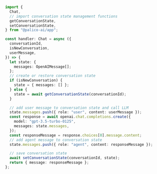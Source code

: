 ```typescript {9,20,34}
import {
  Chat,
  // import conversation state management functions
  getConversationState,
  setConversationState,
} from "@palico-ai/app";

const handler: Chat = async ({
  conversationId,
  isNewConversation,
  userMessage,
}) => {
  let state: {
    messages: OpenAIMessage[];
  };
  // create or restore conversation state
  if (isNewConversation) {
    state = { messages: [] };
  } else {
    state = await getConversationState(conversationId);
  }

  // add user message to conversation state and call LLM
  state.messages.push({ role: "user", content: userMessage });
  const response = await openai.chat.completions.create({
    model: "gpt-3.5-turbo-0125",
    messages: state.messages,
  });
  const responseMessage = response.choices[0].message.content;
  // add agent message to conversation state
  state.messages.push({ role: "agent", content: responseMessage });

  // save conversation state
  await setConversationState(conversationId, state);
  return { message: responseMessage };
};
```
